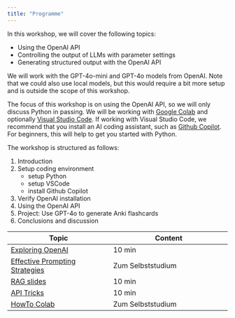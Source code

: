 ```yaml
---
title: "Programme"
---
```



In this workshop, we will cover the following topics:

- Using the OpenAI API
- Controlling the output of LLMs with parameter settings
- Generating structured output with the OpenAI API

We will work with the GPT-4o-mini and GPT-4o models from OpenAI. Note that we could also use local models, but this would require a bit more setup and is outside the scope of this workshop.

The focus of this workshop is on using the OpenAI API, so we will only discuss Python in passing. We will be working with [Google Colab](https://colab.research.google.com) and optionally [Visual Studio Code](https://code.visualstudio.com/). If working with Visual Studio Code, we recommend that you install an AI coding assistant, such as [Github Copilot](https://copilot.github.com/). For beginners, this will help to get you started with Python. 


The workshop is structured as follows:

(@) Introduction
(@) Setup coding environment
    + setup Python 
    + setup VSCode 
    + install Github Copilot
(@) Verify OpenAI installation
(@) Using the OpenAI API
(@) Project: Use GPT-4o to generate Anki flashcards
(@) Conclusions and discussion




| Topic | Content |
|-------|--------|
| [Exploring OpenAI](exploring-openai-models/index.ipynb) | 10 min |
| [Effective Prompting Strategies](prompting/index.qmd) | Zum Selbststudium |
| [RAG slides](../slides/RAG.qmd) | 10 min |
| [API Tricks](api-tricks/index.qmd) | 10 min |
| [HowTo Colab](setup-colab/howto-colab.qmd) | Zum Selbststudium |


